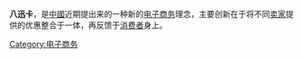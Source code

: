 {{多個問題|
{{expand|time=2011-08-04T07:41:51+00:00}}
{{notability unreferenced|time=2011-08-04T07:41:51+00:00}}
{{Unreferenced |time=2011-07-08T10:13:38+00:00 }}
}}
'''八迅卡'''，是[[中國|中國]]近期提出来的一种新的[[电子商务|电子商务]]理念，主要创新在于将不同[[卖家|卖家]]提供的优惠整合于一体，再反馈于[[消费者|消费者]]身上。

[[Category:电子商务|Category:电子商务]]